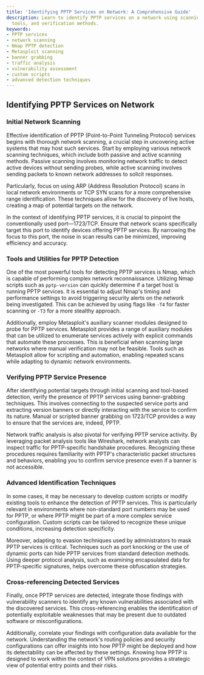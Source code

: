 ```yaml
---
title: 'Identifying PPTP Services on Network: A Comprehensive Guide'
description: Learn to identify PPTP services on a network using scanning techniques,
  tools, and verification methods.
keywords:
- PPTP services
- network scanning
- Nmap PPTP detection
- Metasploit scanning
- banner grabbing
- traffic analysis
- vulnerability assessment
- custom scripts
- advanced detection techniques
---
```


## Identifying PPTP Services on Network

### Initial Network Scanning

Effective identification of PPTP (Point-to-Point Tunneling Protocol) services begins with thorough network scanning, a crucial step in uncovering active systems that may host such services. Start by employing various network scanning techniques, which include both passive and active scanning methods. Passive scanning involves monitoring network traffic to detect active devices without sending probes, while active scanning involves sending packets to known network addresses to solicit responses.

Particularly, focus on using ARP (Address Resolution Protocol) scans in local network environments or TCP SYN scans for a more comprehensive range identification. These techniques allow for the discovery of live hosts, creating a map of potential targets on the network.

In the context of identifying PPTP services, it is crucial to pinpoint the conventionally used port—1723/TCP. Ensure that network scans specifically target this port to identify devices offering PPTP services. By narrowing the focus to this port, the noise in scan results can be minimized, improving efficiency and accuracy.

### Tools and Utilities for PPTP Detection

One of the most powerful tools for detecting PPTP services is Nmap, which is capable of performing complex network reconnaissance. Utilizing Nmap scripts such as `pptp-version` can quickly determine if a target host is running PPTP services. It is essential to adjust Nmap's timing and performance settings to avoid triggering security alerts on the network being investigated. This can be achieved by using flags like `-T4` for faster scanning or `-T3` for a more stealthy approach.

Additionally, employ Metasploit's auxiliary scanner modules designed to probe for PPTP services. Metasploit provides a range of auxiliary modules that can be utilized to enumerate services actively with explicit commands that automate these processes. This is beneficial when scanning large networks where manual verification may not be feasible. Tools such as Metasploit allow for scripting and automation, enabling repeated scans while adapting to dynamic network environments.

### Verifying PPTP Service Presence

After identifying potential targets through initial scanning and tool-based detection, verify the presence of PPTP services using banner-grabbing techniques. This involves connecting to the suspected service ports and extracting version banners or directly interacting with the service to confirm its nature. Manual or scripted banner grabbing on 1723/TCP provides a way to ensure that the services are, indeed, PPTP.

Network traffic analysis is also pivotal for verifying PPTP service activity. By leveraging packet analysis tools like Wireshark, network analysts can inspect traffic for PPTP-specific handshake procedures. Recognizing these procedures requires familiarity with PPTP's characteristic packet structures and behaviors, enabling you to confirm service presence even if a banner is not accessible.

### Advanced Identification Techniques

In some cases, it may be necessary to develop custom scripts or modify existing tools to enhance the detection of PPTP services. This is particularly relevant in environments where non-standard port numbers may be used for PPTP, or where PPTP might be part of a more complex service configuration. Custom scripts can be tailored to recognize these unique conditions, increasing detection specificity.

Moreover, adapting to evasion techniques used by administrators to mask PPTP services is critical. Techniques such as port knocking or the use of dynamic ports can hide PPTP services from standard detection methods. Using deeper protocol analysis, such as examining encapsulated data for PPTP-specific signatures, helps overcome these obfuscation strategies.

### Cross-referencing Detected Services

Finally, once PPTP services are detected, integrate those findings with vulnerability scanners to identify any known vulnerabilities associated with the discovered services. This cross-referencing enables the identification of potentially exploitable weaknesses that may be present due to outdated software or misconfigurations.

Additionally, correlate your findings with configuration data available for the network. Understanding the network's routing policies and security configurations can offer insights into how PPTP might be deployed and how its detectability can be affected by these settings. Knowing how PPTP is designed to work within the context of VPN solutions provides a strategic view of potential entry points and their risks.